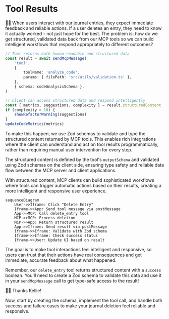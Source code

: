 # Tool Results

<EpicVideo url="https://www.epicai.pro/workshops/day-5-6-mcp-ui/tool-results-18put" />

👨‍💼 When users interact with our journal entries, they expect immediate feedback and reliable actions. If a user deletes an entry, they need to know it actually worked - not just hope for the best. The problem is: how do we get structured, validated data back from our MCP tools so we can build intelligent workflows that respond appropriately to different outcomes?

```ts
// Tool returns both human-readable and structured data
const result = await sendMcpMessage(
	'tool',
	{
		toolName: 'analyze_code',
		params: { filePath: 'src/utils/validation.ts' },
	},
	{ schema: codeAnalysisSchema },
)

// Client can access structured data and respond intelligently
const { metrics, suggestions, complexity } = result.structuredContent
if (complexity > 10) {
	showRefactorWarning(suggestions)
}
updateCodeMetrics(metrics)
```

To make this happen, we use Zod schemas to validate and type the structured content returned by MCP tools. This enables rich integrations where the client can understand and act on tool results programmatically, rather than requiring manual user intervention for every step.

The structured content is defined by the tool's `outputSchema` and validated using Zod schemas on the client side, ensuring type safety and reliable data flow between the MCP server and client applications.

<callout-info>
	With structured content, MCP clients can build sophisticated workflows where
	tools can trigger automatic actions based on their results, creating a more
	intelligent and responsive user experience.
</callout-info>

```mermaid
sequenceDiagram
    User->>Iframe: Click "Delete Entry"
    Iframe->>App: Send tool message via postMessage
    App->>MCP: Call delete_entry tool
    MCP->>MCP: Process deletion
    MCP->>App: Return structured result
    App->>Iframe: Send result via postMessage
    Iframe->>Iframe: Validate with Zod schema
    Iframe->>Iframe: Check success status
    Iframe->>User: Update UI based on result
```

The goal is to make tool interactions feel intelligent and responsive, so users can trust that their actions have real consequences and get immediate, accurate feedback about what happened.

Remember, our `delete_entry` tool returns structured content with a `success` boolean. You'll need to create a Zod schema to validate this data and use it in your `sendMcpMessage` call to get type-safe access to the result!

👨‍💼 Thanks Kellie!

Now, start by creating the schema, implement the tool call, and handle both success and failure cases to make your journal deletion feel reliable and responsive.
